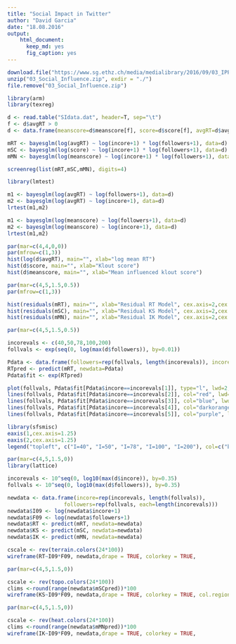 ```yaml
---
title: "Social Impact in Twitter"
author: "David Garcia"
date: "18.08.2016"
output: 
    html_document:
      keep_md: yes 
      fig_caption: yes
---
```


```r
download.file("https://www.sg.ethz.ch/media/medialibrary/2016/09/03_IPP_SocialInfluence.zip", destfile="03_Social_Influence.zip")
unzip("03_Social_Influence.zip", exdir = "./") 
file.remove("03_Social_Influence.zip")
```


```r
library(arm)
library(texreg)

d <- read.table("SIdata.dat", header=T, sep="\t")
f <- d$avgRT > 0
d <- data.frame(meanscore=d$meanscore[f], score=d$score[f], avgRT=d$avgRT[f], followers=d$followers[f], incore=d$incore[f])

mRT <- bayesglm(log(avgRT) ~ log(incore+1) * log(followers+1), data=d) 
mSC <- bayesglm(log(score) ~ log(incore+1) * log(followers+1), data=d) 
mMN <- bayesglm(log(meanscore) ~ log(incore+1) * log(followers+1), data=d) 

screenreg(list(mRT,mSC,mMN), digits=4)
```

```r
library(lmtest)

m1 <- bayesglm(log(avgRT) ~ log(followers+1), data=d)                                       
m2 <- bayesglm(log(avgRT) ~ log(incore+1), data=d)     
lrtest(m1,m2)

m1 <- bayesglm(log(meanscore) ~ log(followers+1), data=d)                                       
m2 <- bayesglm(log(meanscore) ~ log(incore+1), data=d)     
lrtest(m1,m2)
```


```r
par(mar=c(4,4,0,0))
par(mfrow=c(1,3))
hist(log(d$avgRT), main="", xlab="log mean RT")
hist(d$score, main="", xlab="Klout score")
hist(d$meanscore, main="", xlab="Mean influenced klout score")
```


```r
par(mar=c(4,5,1.5,0.5))
par(mfrow=c(1,3))

hist(residuals(mRT), main="", xlab="Residual RT Model", cex.axis=2,cex.lab=2)
hist(residuals(mSC), main="", xlab="Residual KS Model", cex.axis=2,cex.lab=2)
hist(residuals(mMN), main="", xlab="Residual IK Model", cex.axis=2,cex.lab=2)
```


```r
par(mar=c(4,5,1.5,0.5))

incorevals <- c(40,50,78,100,200)
follvals <- exp(seq(0, log(max(d$followers)), by=0.01))

Pdata <- data.frame(followers=rep(follvals, length(incorevals)), incore=rep(incorevals, each=length(follvals)))
RTpred <- predict(mRT, newdata=Pdata)
Pdata$fit <- exp(RTpred)

plot(follvals, Pdata$fit[Pdata$incore==incorevals[1]], type="l", lwd=2, xlab="Popularity in 2009", ylab="Social influence (mean retweets)", xaxt="n", yaxt="n", cex.lab=1.25)
lines(follvals, Pdata$fit[Pdata$incore==incorevals[2]], col="red", lwd=2)
lines(follvals, Pdata$fit[Pdata$incore==incorevals[3]], col="blue", lwd=2)
lines(follvals, Pdata$fit[Pdata$incore==incorevals[4]], col="darkorange", lwd=2)
lines(follvals, Pdata$fit[Pdata$incore==incorevals[5]], col="purple", lwd=2)

library(sfsmisc)
eaxis(1,cex.axis=1.25)
eaxis(2,cex.axis=1.25)
legend("topleft", c("I=40", "I=50", "I=78", "I=100", "I=200"), col=c("black","red","blue","darkorange","purple"), lwd=rep(2,5), box.lwd=-1)
```

```r
par(mar=c(4,5,1.5,0))
library(lattice)

incorevals <- 10^seq(0, log10(max(d$incore)), by=0.35)
follvals <- 10^seq(0, log10(max(d$followers)), by=0.35)

newdata <- data.frame(incore=rep(incorevals, length(follvals)),
                  followers=rep(follvals, each=length(incorevals)))
newdata$I09 <- log(newdata$incore+1)
newdata$F09 <- log(newdata$followers+1)
newdata$RT <- predict(mRT, newdata=newdata)
newdata$KS <- predict(mSC, newdata=newdata)
newdata$IK <- predict(mMN, newdata=newdata)

cscale <- rev(terrain.colors(24*100))
wireframe(RT~I09*F09, newdata,drape = TRUE, colorkey = TRUE,           col.regions=cscale,cex.axis=1, cex.lab=1, scales=list(arrows=FALSE), par.box=list(lty=2))
```

```r
par(mar=c(4,5,1.5,0))

cscale <- rev(topo.colors(24*100))
clims <-round(range(newdata$mSCpred))*100
wireframe(KS~I09*F09, newdata,drape = TRUE, colorkey = TRUE, col.regions=cscale,cex.axis=1, cex.lab=1, scales=list(arrows=FALSE), par.box=list(lty=2))
```

```r
par(mar=c(4,5,1.5,0))

cscale <- rev(heat.colors(24*100))
clims <-round(range(newdata$mMNpred))*100
wireframe(IK~I09*F09, newdata,drape = TRUE, colorkey = TRUE,           col.regions=cscale,cex.axis=1, cex.lab=1, scales=list(arrows=FALSE), par.box=list(lty=2))

```
